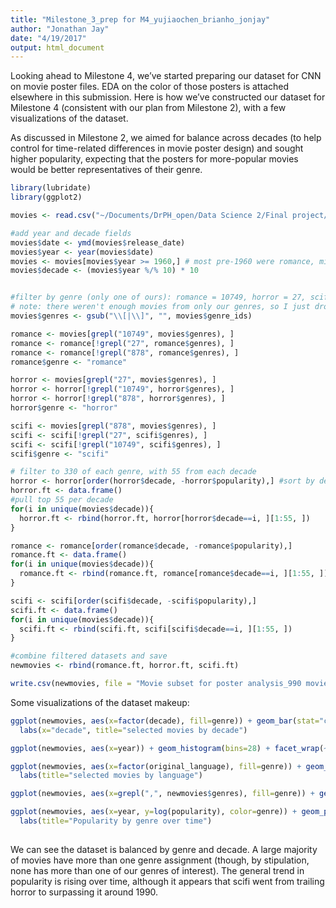```yaml
---
title: "Milestone_3_prep for M4_yujiaochen_brianho_jonjay"
author: "Jonathan Jay"
date: "4/19/2017"
output: html_document
---
```


Looking ahead to Milestone 4, we've started preparing our dataset for CNN on movie poster files. EDA on the color of those posters is attached elsewhere in this submission. Here is how we've constructed our dataset for Milestone 4 (consistent with our plan from Milestone 2), with a few visualizations of the dataset.

As discussed in Milestone 2, we aimed for balance across decades (to help control for time-related differences in movie poster design) and sought higher popularity, expecting that the posters for more-popular movies would be better representatives of their genre. 

```r

library(lubridate)
library(ggplot2)

movies <- read.csv("~/Documents/DrPH_open/Data Science 2/Final project/Milestone2/movies_from_1930.csv")

#add year and decade fields
movies$date <- ymd(movies$release_date)
movies$year <- year(movies$date)
movies <- movies[movies$year >= 1960,] # most pre-1960 were romance, might have confused network
movies$decade <- (movies$year %/% 10) * 10


#filter by genre (only one of ours): romance = 10749, horror = 27, scifi = 878
# note: there weren't enough movies from only our genres, so I just dropped ones that overlapped genres
movies$genres <- gsub("\\[|\\]", "", movies$genre_ids)

romance <- movies[grepl("10749", movies$genres), ]
romance <- romance[!grepl("27", romance$genres), ]
romance <- romance[!grepl("878", romance$genres), ]
romance$genre <- "romance"

horror <- movies[grepl("27", movies$genres), ]
horror <- horror[!grepl("10749", horror$genres), ]
horror <- horror[!grepl("878", horror$genres), ]
horror$genre <- "horror"

scifi <- movies[grepl("878", movies$genres), ]
scifi <- scifi[!grepl("27", scifi$genres), ]
scifi <- scifi[!grepl("10749", scifi$genres), ]
scifi$genre <- "scifi"

# filter to 330 of each genre, with 55 from each decade
horror <- horror[order(horror$decade, -horror$popularity),] #sort by decade, popularity
horror.ft <- data.frame()
#pull top 55 per decade
for(i in unique(movies$decade)){ 
  horror.ft <- rbind(horror.ft, horror[horror$decade==i, ][1:55, ])
}

romance <- romance[order(romance$decade, -romance$popularity),]
romance.ft <- data.frame()
for(i in unique(movies$decade)){
  romance.ft <- rbind(romance.ft, romance[romance$decade==i, ][1:55, ])
}

scifi <- scifi[order(scifi$decade, -scifi$popularity),]
scifi.ft <- data.frame()
for(i in unique(movies$decade)){
  scifi.ft <- rbind(scifi.ft, scifi[scifi$decade==i, ][1:55, ])
}

#combine filtered datasets and save
newmovies <- rbind(romance.ft, horror.ft, scifi.ft)

write.csv(newmovies, file = "Movie subset for poster analysis_990 movies.csv")
```

Some visualizations of the dataset makeup:

```r
ggplot(newmovies, aes(x=factor(decade), fill=genre)) + geom_bar(stat="count", position="dodge") +
  labs(x="decade", title="selected movies by decade")

ggplot(newmovies, aes(x=year)) + geom_histogram(bins=28) + facet_wrap(~genre) + labs(title="selected movies by year")

ggplot(newmovies, aes(x=factor(original_language), fill=genre)) + geom_bar(stat="count", position="dodge") +
  labs(title="selected movies by language") 

ggplot(newmovies, aes(x=grepl(",", newmovies$genres), fill=genre)) + geom_bar(stat="count", position="dodge") + labs(x="more than one genre assignment?", title="selected movies by multi-genre assignment") 

ggplot(newmovies, aes(x=year, y=log(popularity), color=genre)) + geom_point(size=0.7) + geom_jitter() +
  labs(title="Popularity by genre over time")
 
```

We can see the dataset is balanced by genre and decade. A large majority of movies have more than one genre assignment (though, by stipulation, none has more than one of our genres of interest). The general trend in popularity is rising over time, although it appears that scifi went from trailing horror to surpassing it around 1990.